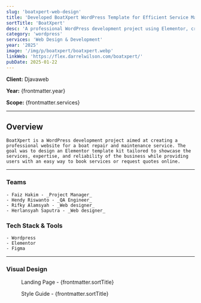 ```yaml
---
slug: 'boatxpert-web-design'
title: 'Developed BoatXpert WordPress Template for Efficient Service Management'
sortTitle: 'BoatXpert'
desc: 'A professional WordPress development project using Elementor, crafted as a sleek template kit for boat repair and maintenance services.'
category: 'wordpress'
services: 'Web Design & Development'
year: '2025'
image: '/img/p/boatxpert/boatxpert.webp'
linkWeb: 'https://flex.darrelwilson.com/boatxpert/'
pubDate: 2025-01-22
---
```


**Client:** Djavaweb

**Year:** {frontmatter.year}

**Scope:** {frontmatter.services}

---


## Overview

    BoatXpert is a WordPress development project aimed at creating a professional website for a boat repair and maintenance service. The goal was to design an Elementor template kit tailored to showcase the services, expertise, and reliability of the business while providing users with an easy way to book services or request quotes online.

---

### Teams

    - Faiz Hakim - _Project Manager_
    - Hendy Riswanto - _QA Engineer_
    - Rifky Alamsyah - _Web designer_
    - Herlansyah Saputra - _Web designer_

### Tech Stack & Tools

    - Wordpress
    - Elementor
    - Figma

---

### Visual Design

<figure>
  <Picture
    src={landingPage}
    alt='high fidelity design'
    formats={['avif', 'webp']}
  />
  <figcaption class='text-center'>
    Landing Page - {frontmatter.sortTitle}
  </figcaption>
</figure>

<figure>
  <Picture
    src={styleGuide}
    alt='high fidelity design'
    formats={['avif', 'webp']}
  />
  <figcaption class='text-center'>
    Style Guide - {frontmatter.sortTitle}
  </figcaption>
</figure>

